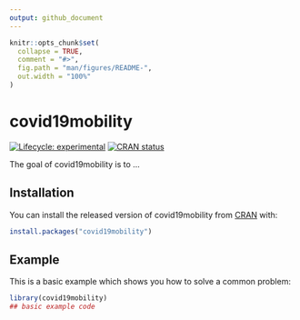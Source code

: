 ```yaml
---
output: github_document
---
```


<!-- README.md is generated from README.Rmd. Please edit that file -->

```r
knitr::opts_chunk$set(
  collapse = TRUE,
  comment = "#>",
  fig.path = "man/figures/README-",
  out.width = "100%"
)
```

# covid19mobility

<!-- badges: start -->
[![Lifecycle: experimental](https://img.shields.io/badge/lifecycle-experimental-orange.svg)](https://www.tidyverse.org/lifecycle/#experimental)
[![CRAN status](https://www.r-pkg.org/badges/version/covid19mobility)](https://CRAN.R-project.org/package=covid19mobility)
<!-- badges: end -->

The goal of covid19mobility is to ...

## Installation

You can install the released version of covid19mobility from [CRAN](https://CRAN.R-project.org) with:

``` r
install.packages("covid19mobility")
```

## Example

This is a basic example which shows you how to solve a common problem:

```r
library(covid19mobility)
## basic example code
```
